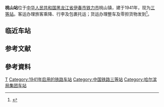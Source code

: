 {{Infobox China railway station 
|车站名称 = 桃山站
|图片 = 
|图片介紹 = 
|其他名称= 
|车站名称拼音=Taoshan Zhan
|英文名称=Taoshan Railway Station
|车站代码=60239 <ref>{{Cite web |url=http://yupiao.info/klb/station/%E6%A1%83%E5%B1%B1 |title=桃山站 车站资料 |accessdate=2014-12-05 |archive-date=2014-12-08 |archive-url=https://web.archive.org/web/20141208055747/http://yupiao.info/klb/station/%E6%A1%83%E5%B1%B1 |dead-url=no }}</ref>
|电报码= TAB
|拼音码= TSH
|车站类型= 客货运站
|始建时间=
|开通运营= 1941年11月
|车站位置 =[[中华人民共和国|中华人民共和国]][[黑龙江省|黑龙江省]][[伊春市|伊春市]][[铁力市|铁力市]]桃山镇
|归属 = [[哈尔滨铁路局|哈尔滨铁路局]]
|使用状态= 使用中
|线路 = [[绥佳铁路|绥佳铁路]]
|车站等级 = [[三等站_(中鐵)|三等站]]
|月台数目 = 
|侧式站台=
|岛式站台=
|站台面 = 	
|股道数目 =
|正线= 
|到发线= 
|其它线= 
|坐标 = 
|网站 = 
}}

'''桃山站'''位于[[中华人民共和国|中华人民共和国]][[黑龙江省|黑龙江省]][[伊春市|伊春市]][[铁力市|铁力市]]桃山镇，建于1941年，现为[[三等站_(中鐵)|三等站]]。客运办理旅客乘降、行李及包裹托运；货运办理整车及零担货物发到<ref>{{cite book |title=中国铁路站名词典 |author=孙本祥 编 |publisher=中国铁道出版社 |year=2003 |isbn=9787113039417 |pages=393 }}</ref>。

==临近车站==
{{start rail box|[[中国铁路|中国铁路]]}}
{{s-inop|[[铁力站|铁力站]]}}
{{s-line|[[绥佳铁路|绥佳铁路]]}}
{{s-inop|[[石长站|石长站]]}}
{{end box}}

== 参考文献 ==
{{Reflist|colwidth=30em}}

==參考資料==
<div class="references-small">
<references />
</div>

{{绥佳铁路}}

[[Category:伊春市铁路车站|T]]
[[Category:1941年启用的铁路车站|Category:1941年启用的铁路车站]]
[[Category:中国铁路三等站|Category:中国铁路三等站]]
[[Category:哈尔滨局集团车站|Category:哈尔滨局集团车站]]